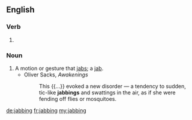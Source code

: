 ==English==

===Verb===
{{head|en|present participle}}

# {{present participle of|jab|lang=en}}

===Noun===
{{en-noun}}

# A motion or gesture that [[jab]]s; a [[jab]].
#* Oliver Sacks, ''Awakenings''
#*: This {{...}} evoked a new disorder &mdash; a tendency to sudden, tic-like '''jabbings''' and swattings in the air, as if she were fending off flies or mosquitoes.

[[de:jabbing]]
[[fr:jabbing]]
[[my:jabbing]]